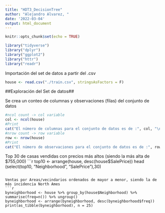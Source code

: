 ---
title: "HDT3_DecisionTree"
author: "Alejandro Alvarez, "
date: '2022-03-04'
output: html_document
---

```{r setup, include=FALSE}
knitr::opts_chunk$set(echo = TRUE)
```

```{r}
library("tidyverse")
library("dplyr")
library("ggplot2")
library("httr")
library("readr")
```

Importación del set de datos a partir del .csv
```{r importación de base de datos}
house <- read.csv("./train.csv", stringsAsFactors = F)
```


##Exploración del Set de datos##

Se crea un conteo de columnas y observaciones (filas) del conjunto de datos
```{r}
#ncol count -> col variable
col <- ncol(house)
#Print
cat("El número de columnas para el conjunto de datos es de :", col, "\n")
#nrow count -> row variable
row <- nrow(house)
#Print
cat("El número de observaciones para el conjunto de datos es de :", row)
```

Top 30 de casas vendidas con precios más altos (siendo la más alta de $755,000)
```{r}
top10 <- arrange(house, desc(house$SalePrice))
head (select(top10, "Neighborhood", "SalePrice"),30)
```

Ventas por Areas/vecindarios ordenados de mayor a menor, siendo la de más incidencia North Ames
```{r}
byneighborhood <- house %>% group_by(house$Neighborhood) %>% summarise(freq=n()) %>% ungroup()
byneighborhood <- arrange(byneighborhood, desc(byneighborhood$freq))
print(as_tibble(byneighborhood), n = 25)
```



```{r}

```

